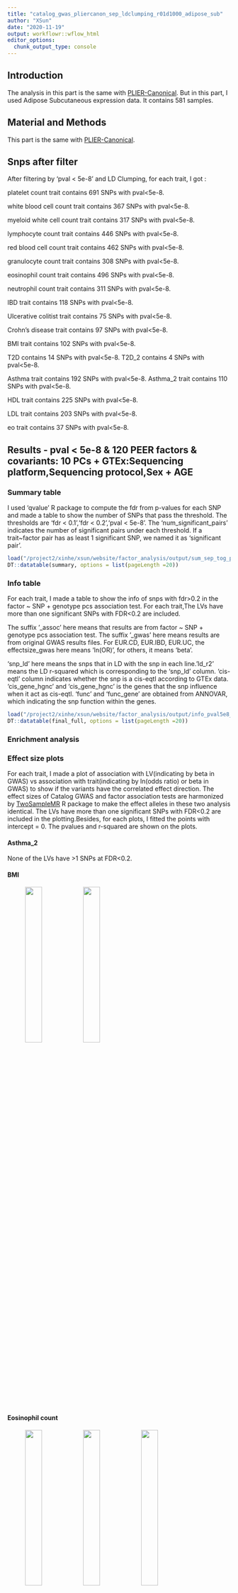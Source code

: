 ```yaml
---
title: "catalog_gwas_pliercanon_sep_ldclumping_r01d1000_adipose_sub"
author: "XSun"
date: "2020-11-19"
output: workflowr::wflow_html
editor_options:
  chunk_output_type: console
---
```



## Introduction

The analysis in this part is the same with [PLIER-Canonical](https://xsun1229.github.io/factor_analysis/catalog_gwas_pliercanon_sep_ldclumping_r01d1000.html). But in this part, I used Adipose Subcutaneous expression data. It contains 581 samples. 


## Material and Methods

This part is the same with [PLIER-Canonical](https://xsun1229.github.io/factor_analysis/catalog_gwas_pliercanon_sep_ldclumping_r01d1000.html).


## Snps after filter

After filtering by 'pval < 5e-8' and LD Clumping, for each trait, I got :

platelet count trait contains 691 SNPs with pval<5e-8. 

white blood cell count trait contains 367 SNPs with pval<5e-8. 

myeloid white cell count trait contains 317 SNPs with pval<5e-8. 

lymphocyte count trait contains 446 SNPs with pval<5e-8. 

red blood cell count trait contains 462 SNPs with pval<5e-8. 

granulocyte count trait contains 308 SNPs with pval<5e-8. 

eosinophil count trait contains 496 SNPs with pval<5e-8. 

neutrophil count trait contains 311 SNPs with pval<5e-8. 

IBD trait contains 118 SNPs with pval<5e-8. 

Ulcerative colitist trait contains 75 SNPs with pval<5e-8. 

Crohn's disease trait contains 97 SNPs with pval<5e-8. 

BMI trait contains 102 SNPs with pval<5e-8. 

T2D contains 14 SNPs with pval<5e-8. T2D_2 contains 4 SNPs with pval<5e-8.

Asthma trait contains 192 SNPs with pval<5e-8. Asthma_2 trait contains 110 SNPs with pval<5e-8.

HDL trait contains 225 SNPs with pval<5e-8.

LDL trait contains 203 SNPs with pval<5e-8.

eo trait contains 37 SNPs with pval<5e-8.


## Results - pval < 5e-8 & 120 PEER factors & covariants: 10 PCs + GTEx:Sequencing platform,Sequencing protocol,Sex + AGE

### Summary table

I used 'qvalue' R package to compute the fdr from p-values for each SNP and made a table to show the number of SNPs that pass the threshold. The thresholds are 'fdr < 0.1','fdr < 0.2','pval < 5e-8'. The 'num_significant_pairs' indicates the number of significant pairs under each threshold. If a trait~factor pair has as least 1 significant SNP, we named it as 'significant pair'. 

```r
load("/project2/xinhe/xsun/website/factor_analysis/output/sum_sep_tog_pval_pliercanon_wgpc_ldcl_d1k_ageco_adp.rdata")
DT::datatable(summary, options = list(pageLength =20))
```


### Info table

For each trait, I made a table to show the info of snps with fdr>0.2 in the factor ~ SNP + genotype pcs association test. For each trait,The LVs have more than one significant SNPs with FDR<0.2 are included. 

The suffix '_assoc' here means that results are from factor ~ SNP + genotype pcs association test. The suffix '_gwas' here means results are from original GWAS results files. For EUR.CD, EUR.IBD, EUR.UC, the effectsize_gwas here means 'ln(OR)', for others, it means 'beta'. 

'snp_ld' here means the snps that in LD with the snp in each line.'ld_r2' means the LD r-squared which is corresponding to the 'snp_ld' column. 'cis-eqtl' column indicates whether the snp is a cis-eqtl according to GTEx data. 'cis_gene_hgnc' and 'cis_gene_hgnc' is the genes that the snp influence when it act as cis-eqtl. 'func' and 'func_gene' are obtained from ANNOVAR, which indicating the snp function within the genes.


```r
load("/project2/xinhe/xsun/website/factor_analysis/output/info_pval5e8_pliercanon_ld_d1k_ageco_adp.rdata")
DT::datatable(final_full, options = list(pageLength =20))
```


### Enrichment analysis




### Effect size plots

For each trait, I made a plot of association with LV(indicating by beta in GWAS) vs association with trait(indicating by ln(odds ratio) or beta in GWAS) to show if the variants have the correlated effect direction. The effect sizes of Catalog GWAS and factor association tests are harmonized by [TwoSampleMR](https://mrcieu.github.io/TwoSampleMR/articles/introduction.html) R package to make the effect alleles in these two analysis identical. The LVs have more than one significant SNPs with FDR<0.2 are included in the plotting.Besides, for each plots, I fitted the points with intercept = 0. The pvalues and r-squared are shown on the plots.

#### Asthma_2

None of the LVs have >1 SNPs at FDR<0.2.

#### BMI 

<figure class="half">
    <img src="https://github.com/xsun1229/factor_analysis/raw/master/output/effectsize_lv78_bmi_pval5e8_pliercanon_d1k_ageco_adp.jpeg" width="30%">
    <img src="https://github.com/xsun1229/factor_analysis/raw/master/output/effectsize_lv100_bmi_pval5e8_pliercanon_d1k_ageco_adp.jpeg" width="30%">
</figure>


#### Eosinophil count 

<figure class="half">
    <img src="https://github.com/xsun1229/factor_analysis/raw/master/output/effectsize_lv48_eo_pval5e8_pliercanon_d1k_ageco_adp.jpeg" width="30%">
    <img src="https://github.com/xsun1229/factor_analysis/raw/master/output/effectsize_lv74_eo_pval5e8_pliercanon_d1k_ageco_adp.jpeg" width="30%">
    <img src="https://github.com/xsun1229/factor_analysis/raw/master/output/effectsize_lv84_eo_pval5e8_pliercanon_d1k_ageco_adp.jpeg" width="30%">
    <img src="https://github.com/xsun1229/factor_analysis/raw/master/output/effectsize_lv121_eo_pval5e8_pliercanon_d1k_ageco_adp.jpeg" width="30%">
</figure>

#### Crohn's disease

<figure class="half">
    <img src="https://github.com/xsun1229/factor_analysis/raw/master/output/effectsize_lv37_EUR.CD_pval5e8_pliercanon_d1k_ageco_adp.jpeg" width="30%">
    <img src="https://github.com/xsun1229/factor_analysis/raw/master/output/effectsize_lv64_EUR.CD_pval5e8_pliercanon_d1k_ageco_adp.jpeg" width="30%">
</figure>

#### IBD

<figure class="half">
    <img src="https://github.com/xsun1229/factor_analysis/raw/master/output/effectsize_lv57_EUR.IBD_pval5e8_pliercanon_d1k_ageco_adp.jpeg" width="30%">
    <img src="https://github.com/xsun1229/factor_analysis/raw/master/output/effectsize_lv71_EUR.IBD_pval5e8_pliercanon_d1k_ageco_adp.jpeg" width="30%">
    <img src="https://github.com/xsun1229/factor_analysis/raw/master/output/effectsize_lv82_EUR.IBD_pval5e8_pliercanon_d1k_ageco_adp.jpeg" width="30%">
</figure>

#### Ulcerative colitist

<figure class="half">
    <img src="https://github.com/xsun1229/factor_analysis/raw/master/output/effectsize_lv29_EUR.UC_pval5e8_pliercanon_d1k_ageco_adp.jpeg" width="30%">
    <img src="https://github.com/xsun1229/factor_analysis/raw/master/output/effectsize_lv44_EUR.UC_pval5e8_pliercanon_d1k_ageco_adp.jpeg" width="30%">
    <img src="https://github.com/xsun1229/factor_analysis/raw/master/output/effectsize_lv57_EUR.UC_pval5e8_pliercanon_d1k_ageco_adp.jpeg" width="30%">
    <img src="https://github.com/xsun1229/factor_analysis/raw/master/output/effectsize_lv82_EUR.UC_pval5e8_pliercanon_d1k_ageco_adp.jpeg" width="30%">
</figure>


#### granulocyte count

<figure class="half">
    <img src="https://github.com/xsun1229/factor_analysis/raw/master/output/effectsize_lv74_gran_pval5e8_pliercanon_d1k_ageco_adp.jpeg" width="30%">
    <img src="https://github.com/xsun1229/factor_analysis/raw/master/output/effectsize_lv94_gran_pval5e8_pliercanon_d1k_ageco_adp.jpeg" width="30%">
</figure>


#### HDL

None of the LVs have >1 SNPs at FDR<0.2.


#### LDL

<figure class="half">
    <img src="https://github.com/xsun1229/factor_analysis/raw/master/output/effectsize_lv35_LDL_pval5e8_pliercanon_d1k_ageco_adp.jpeg" width="30%">
    <img src="https://github.com/xsun1229/factor_analysis/raw/master/output/effectsize_lv94_LDL_pval5e8_pliercanon_d1k_ageco_adp.jpeg" width="30%">
</figure>

#### lymphocyte count

<figure class="half">
    <img src="https://github.com/xsun1229/factor_analysis/raw/master/output/effectsize_lv30_lymph_pval5e8_pliercanon_d1k_ageco_adp.jpeg" width="30%">
    <img src="https://github.com/xsun1229/factor_analysis/raw/master/output/effectsize_lv48_lymph_pval5e8_pliercanon_d1k_ageco_adp.jpeg" width="30%">
    <img src="https://github.com/xsun1229/factor_analysis/raw/master/output/effectsize_lv74_lymph_pval5e8_pliercanon_d1k_ageco_adp.jpeg" width="30%">
    <img src="https://github.com/xsun1229/factor_analysis/raw/master/output/effectsize_lv100_lymph_pval5e8_pliercanon_d1k_ageco_adp.jpeg" width="30%">
    <img src="https://github.com/xsun1229/factor_analysis/raw/master/output/effectsize_lv106_lymph_pval5e8_pliercanon_d1k_ageco_adp.jpeg" width="30%">
</figure>

#### myeloid white cell count

<figure class="half">
    <img src="https://github.com/xsun1229/factor_analysis/raw/master/output/effectsize_lv74_myeloid_wbc_pval5e8_pliercanon_d1k_ageco_adp.jpeg" width="30%">
    <img src="https://github.com/xsun1229/factor_analysis/raw/master/output/effectsize_lv106_myeloid_wbc_pval5e8_pliercanon_d1k_ageco_adp.jpeg" width="30%">
</figure>

#### neutrophil count

<figure class="half">
    <img src="https://github.com/xsun1229/factor_analysis/raw/master/output/effectsize_lv22_neut_pval5e8_pliercanon_d1k_ageco_adp.jpeg" width="30%">
    <img src="https://github.com/xsun1229/factor_analysis/raw/master/output/effectsize_lv45_neut_pval5e8_pliercanon_d1k_ageco_adp.jpeg" width="30%">
    <img src="https://github.com/xsun1229/factor_analysis/raw/master/output/effectsize_lv74_neut_pval5e8_pliercanon_d1k_ageco_adp.jpeg" width="30%">
    <img src="https://github.com/xsun1229/factor_analysis/raw/master/output/effectsize_lv94_neut_pval5e8_pliercanon_d1k_ageco_adp.jpeg" width="30%">
</figure>

#### plt

<figure class="half">
    <img src="https://github.com/xsun1229/factor_analysis/raw/master/output/effectsize_lv56_plt_pval5e8_pliercanon_d1k_ageco_adp.jpeg" width="30%">
    <img src="https://github.com/xsun1229/factor_analysis/raw/master/output/effectsize_lv124_plt_pval5e8_pliercanon_d1k_ageco_adp.jpeg" width="30%">
</figure>

#### rbc

<figure class="half">
    <img src="https://github.com/xsun1229/factor_analysis/raw/master/output/effectsize_lv88_rbc_pval5e8_pliercanon_d1k_ageco_adp.jpeg" width="30%">
    <img src="https://github.com/xsun1229/factor_analysis/raw/master/output/effectsize_lv104_rbc_pval5e8_pliercanon_d1k_ageco_adp.jpeg" width="30%">
</figure>


#### T2D_2

None of the LVs have >1 SNPs at FDR<0.2.

#### T2D

None of the LVs have >1 SNPs at FDR<0.2.

#### asthma

<figure class="half">
    <img src="https://github.com/xsun1229/factor_analysis/raw/master/output/effectsize_lv37_ukb.allasthma_pval5e8_pliercanon_d1k_ageco_adp.jpeg" width="30%">
    <img src="https://github.com/xsun1229/factor_analysis/raw/master/output/effectsize_lv75_ukb.allasthma_pval5e8_pliercanon_d1k_ageco_adp.jpeg" width="30%">
    <img src="https://github.com/xsun1229/factor_analysis/raw/master/output/effectsize_lv78_ukb.allasthma_pval5e8_pliercanon_d1k_ageco_adp.jpeg" width="30%">
</figure>

#### wbc

None of the LVs have >1 SNPs at FDR<0.2.


#### eo

None of the LVs have >1 SNPs at FDR<0.2.



### Resampling

For some promising trait-factor pairs, I did resampling. I resampled the SNPs without replacement, I fitted the points with intercept = 0 again and recorded the pvalues and r-squared. The resampling was repeated 1000 times. The following plots are the resampling results.

I made a histogram to show the pvalues/rsquared distribution from resampling. The red line in the plots are the pvalue/rsquared in the origin analysis. The p_mean/r_mean values in the plots are the mean values of the resampling. The 'prob of getting more extreme values' is computed by: (number of more extreme values)/(times of resampling)

#### Eosinophil count 

<figure class="half">
    <img src="https://github.com/xsun1229/factor_analysis/raw/master/output/resampling_hist_pliercanon_74_eo_adp.jpeg" width="80%">
    <img src="https://github.com/xsun1229/factor_analysis/raw/master/output/resampling_hist_pliercanon_84_eo_adp.jpeg" width="80%">
    <img src="https://github.com/xsun1229/factor_analysis/raw/master/output/resampling_hist_pliercanon_121_eo_adp.jpeg" width="80%">
</figure>

#### Ulcerative colitist

<figure class="half">
    <img src="https://github.com/xsun1229/factor_analysis/raw/master/output/resampling_hist_pliercanon_29_EUR.UC_adp.jpeg" width="80%">
</figure>

#### granulocyte count

<figure class="half">
    <img src="https://github.com/xsun1229/factor_analysis/raw/master/output/resampling_hist_pliercanon_74_gran_adp.jpeg" width="80%">
</figure>


#### LDL

<figure class="half">
    <img src="https://github.com/xsun1229/factor_analysis/raw/master/output/resampling_hist_pliercanon_35_LDL_adp.jpeg" width="80%">
</figure>

#### lymphocyte count

<figure class="half">
    <img src="https://github.com/xsun1229/factor_analysis/raw/master/output/resampling_hist_pliercanon_74_lymph_adp.jpeg" width="80%">
</figure>


#### neutrophil count

<figure class="half">
    <img src="https://github.com/xsun1229/factor_analysis/raw/master/output/resampling_hist_pliercanon_74_neut_adp.jpeg" width="80%">
</figure>


#### myeloid white cell count

<figure class="half">
    <img src="https://github.com/xsun1229/factor_analysis/raw/master/output/resampling_hist_pliercanon_74_myeloid_wbc_adp.jpeg" width="80%">
</figure>


#### red blood cell count

<figure class="half">
    <img src="https://github.com/xsun1229/factor_analysis/raw/master/output/resampling_hist_pliercanon_104_wbc_adp.jpeg" width="80%">
</figure>


### Effect size plots- more SNPs

For some promising trait-factor pairs , I relaxed the fdr threshold of the SNPs that used to make effect size plots(from 0.2 to 0.3/0.5)


#### Eosinophil count 

<figure class="half">
    <img src="https://github.com/xsun1229/factor_analysis/raw/master/output/effectsize_lv74_eo_pval5e8_pliercanon_d1k_ageco_adp.jpeg" width="30%">
    <img src="https://github.com/xsun1229/factor_analysis/raw/master/output/effectsize_lv74_eo_pval5e8_pliercanon_d1k_ageco_fdr03_adp.jpeg" width="30%">
    <img src="https://github.com/xsun1229/factor_analysis/raw/master/output/effectsize_lv74_eo_pval5e8_pliercanon_d1k_ageco_fdr05_adp.jpeg" width="30%">
</figure>

<figure class="half">
    <img src="https://github.com/xsun1229/factor_analysis/raw/master/output/effectsize_lv84_eo_pval5e8_pliercanon_d1k_ageco_adp.jpeg" width="30%">
    <img src="https://github.com/xsun1229/factor_analysis/raw/master/output/effectsize_lv84_eo_pval5e8_pliercanon_d1k_ageco_fdr03_adp.jpeg" width="30%">
    <img src="https://github.com/xsun1229/factor_analysis/raw/master/output/effectsize_lv84_eo_pval5e8_pliercanon_d1k_ageco_fdr05_adp.jpeg" width="30%">
</figure>

<figure class="half">
    <img src="https://github.com/xsun1229/factor_analysis/raw/master/output/effectsize_lv121_eo_pval5e8_pliercanon_d1k_ageco_adp.jpeg" width="30%">
    <img src="https://github.com/xsun1229/factor_analysis/raw/master/output/effectsize_lv121_eo_pval5e8_pliercanon_d1k_ageco_fdr03_adp.jpeg" width="30%">
    <img src="https://github.com/xsun1229/factor_analysis/raw/master/output/effectsize_lv121_eo_pval5e8_pliercanon_d1k_ageco_fdr05_adp.jpeg" width="30%">
</figure>

#### Ulcerative colitist

<figure class="half">
    <img src="https://github.com/xsun1229/factor_analysis/raw/master/output/effectsize_lv29_EUR.UC_pval5e8_pliercanon_d1k_ageco_adp.jpeg" width="30%">
    <img src="https://github.com/xsun1229/factor_analysis/raw/master/output/effectsize_lv29_EUR.UC_pval5e8_pliercanon_d1k_ageco_fdr03_adp.jpeg" width="30%">
    <img src="https://github.com/xsun1229/factor_analysis/raw/master/output/effectsize_lv29_EUR.UC_pval5e8_pliercanon_d1k_ageco_fdr05_adp.jpeg" width="30%">
</figure>

#### granulocyte count

<figure class="half">
    <img src="https://github.com/xsun1229/factor_analysis/raw/master/output/effectsize_lv74_gran_pval5e8_pliercanon_d1k_ageco_adp.jpeg" width="30%">
    <img src="https://github.com/xsun1229/factor_analysis/raw/master/output/effectsize_lv74_gran_pval5e8_pliercanon_d1k_ageco_fdr03_adp.jpeg" width="30%">
    <img src="https://github.com/xsun1229/factor_analysis/raw/master/output/effectsize_lv74_gran_pval5e8_pliercanon_d1k_ageco_fdr05_adp.jpeg" width="30%">
</figure>


#### LDL

<figure class="half">
    <img src="https://github.com/xsun1229/factor_analysis/raw/master/output/effectsize_lv35_LDL_pval5e8_pliercanon_d1k_ageco_adp.jpeg" width="30%">
    <img src="https://github.com/xsun1229/factor_analysis/raw/master/output/effectsize_lv35_LDL_pval5e8_pliercanon_d1k_ageco_fdr03_adp.jpeg" width="30%">
    <img src="https://github.com/xsun1229/factor_analysis/raw/master/output/effectsize_lv35_LDL_pval5e8_pliercanon_d1k_ageco_fdr05_adp.jpeg" width="30%">
</figure>


#### lymphocyte count

<figure class="half">
    <img src="https://github.com/xsun1229/factor_analysis/raw/master/output/effectsize_lv74_lymph_pval5e8_pliercanon_d1k_ageco_adp.jpeg" width="30%">
    <img src="https://github.com/xsun1229/factor_analysis/raw/master/output/effectsize_lv74_lymph_pval5e8_pliercanon_d1k_ageco_fdr03_adp.jpeg" width="30%">
    <img src="https://github.com/xsun1229/factor_analysis/raw/master/output/effectsize_lv74_lymph_pval5e8_pliercanon_d1k_ageco_fdr05_adp.jpeg" width="30%">
</figure>

#### neutrophil count

<figure class="half">
    <img src="https://github.com/xsun1229/factor_analysis/raw/master/output/effectsize_lv74_neut_pval5e8_pliercanon_d1k_ageco_adp.jpeg" width="30%">
    <img src="https://github.com/xsun1229/factor_analysis/raw/master/output/effectsize_lv74_neut_pval5e8_pliercanon_d1k_ageco_fdr03_adp.jpeg" width="30%">
    <img src="https://github.com/xsun1229/factor_analysis/raw/master/output/effectsize_lv74_neut_pval5e8_pliercanon_d1k_ageco_fdr05_adp.jpeg" width="30%">
</figure>

#### myeloid white cell count

<figure class="half">
    <img src="https://github.com/xsun1229/factor_analysis/raw/master/output/effectsize_lv74_myeloid_wbc_pval5e8_pliercanon_d1k_ageco_adp.jpeg" width="30%">
    <img src="https://github.com/xsun1229/factor_analysis/raw/master/output/effectsize_lv74_myeloid_wbc_pval5e8_pliercanon_d1k_ageco_fdr03_adp.jpeg" width="30%">
    <img src="https://github.com/xsun1229/factor_analysis/raw/master/output/effectsize_lv74_myeloid_wbc_pval5e8_pliercanon_d1k_ageco_fdr05_adp.jpeg" width="30%">
</figure>

#### red blood cell count

<figure class="half">
    <img src="https://github.com/xsun1229/factor_analysis/raw/master/output/effectsize_lv104_rbc_pval5e8_pliercanon_d1k_ageco_adp.jpeg" width="30%">
    <img src="https://github.com/xsun1229/factor_analysis/raw/master/output/effectsize_lv104_rbc_pval5e8_pliercanon_d1k_ageco_fdr03_adp.jpeg" width="30%">
    <img src="https://github.com/xsun1229/factor_analysis/raw/master/output/effectsize_lv104_rbc_pval5e8_pliercanon_d1k_ageco_fdr05_adp.jpeg" width="30%">
</figure>


### Effect size plots - checking the reverse causality

To check if the effect size correlation is due to reverse causality: i.e. trait -> LV (trait causally affect LV), instead of LV -> trait (which is what we like to see). I used all SNPs associated with traits(pval<5E-8). The x-axis is the effects of these SNPs on trait, and y-axis is the effects on LV. 

Some pair show p < 0.05, the result may be driven by the possible causal effect of LV -> trait. To test this, I removed the SNPs that are associated with LVs at FDR < 0.2 and made the plots again.


#### Eosinophil count 

<figure class="half">
    <img src="https://github.com/xsun1229/factor_analysis/raw/master/output/effectsize_lv74_eo_pval5e8_pliercanon_d1k_ageco_reverse_adp.jpeg" width="30%">
</figure>

<figure class="half">
    <img src="https://github.com/xsun1229/factor_analysis/raw/master/output/effectsize_lv74_eo_pval5e8_pliercanon_d1k_ageco_reverse_remove_adp.jpeg" width="30%">
</figure>

<figure class="half">
    <img src="https://github.com/xsun1229/factor_analysis/raw/master/output/effectsize_lv84_eo_pval5e8_pliercanon_d1k_ageco_reverse_adp.jpeg" width="30%">
</figure>

<figure class="half">
    <img src="https://github.com/xsun1229/factor_analysis/raw/master/output/effectsize_lv84_eo_pval5e8_pliercanon_d1k_ageco_reverse_remove_adp.jpeg" width="30%">
</figure>

<figure class="half">
    <img src="https://github.com/xsun1229/factor_analysis/raw/master/output/effectsize_lv121_eo_pval5e8_pliercanon_d1k_ageco_reverse_adp.jpeg" width="30%">
</figure>

<figure class="half">
    <img src="https://github.com/xsun1229/factor_analysis/raw/master/output/effectsize_lv121_eo_pval5e8_pliercanon_d1k_ageco_reverse_remove_adp.jpeg" width="30%">
</figure>

#### Ulcerative colitist

<figure class="half">
    <img src="https://github.com/xsun1229/factor_analysis/raw/master/output/effectsize_lv29_EUR.UC_pval5e8_pliercanon_d1k_ageco_reverse_adp.jpeg" width="30%">
</figure>

<figure class="half">
    <img src="https://github.com/xsun1229/factor_analysis/raw/master/output/effectsize_lv29_EUR.UC_pval5e8_pliercanon_d1k_ageco_reverse_remove_adp.jpeg" width="30%">
</figure>


#### granulocyte count

<figure class="half">
    <img src="https://github.com/xsun1229/factor_analysis/raw/master/output/effectsize_lv74_gran_pval5e8_pliercanon_d1k_ageco_reverse_adp.jpeg" width="30%">
</figure>

<figure class="half">
    <img src="https://github.com/xsun1229/factor_analysis/raw/master/output/effectsize_lv74_gran_pval5e8_pliercanon_d1k_ageco_reverse_remove_adp.jpeg" width="30%">
</figure>


#### LDL

<figure class="half">
    <img src="https://github.com/xsun1229/factor_analysis/raw/master/output/effectsize_lv35_LDL_pval5e8_pliercanon_d1k_ageco_reverse_adp.jpeg" width="30%">
</figure>

<figure class="half">
    <img src="https://github.com/xsun1229/factor_analysis/raw/master/output/effectsize_lv35_LDL_pval5e8_pliercanon_d1k_ageco_reverse_remove_adp.jpeg" width="30%">
</figure>


#### lymphocyte count

<figure class="half">
    <img src="https://github.com/xsun1229/factor_analysis/raw/master/output/effectsize_lv74_lymph_pval5e8_pliercanon_d1k_ageco_reverse_adp.jpeg" width="30%">
</figure>

<figure class="half">
    <img src="https://github.com/xsun1229/factor_analysis/raw/master/output/effectsize_lv74_lymph_pval5e8_pliercanon_d1k_ageco_reverse_remove_adp.jpeg" width="30%">
</figure>


#### neutrophil count

<figure class="half">
    <img src="https://github.com/xsun1229/factor_analysis/raw/master/output/effectsize_lv74_neut_pval5e8_pliercanon_d1k_ageco_reverse_adp.jpeg" width="30%">
</figure>

<figure class="half">
    <img src="https://github.com/xsun1229/factor_analysis/raw/master/output/effectsize_lv74_neut_pval5e8_pliercanon_d1k_ageco_reverse_remove_adp.jpeg" width="30%">
</figure>

#### myeloid white cell count

<figure class="half">
    <img src="https://github.com/xsun1229/factor_analysis/raw/master/output/effectsize_lv74_myeloid_wbc_pval5e8_pliercanon_d1k_ageco_reverse_adp.jpeg" width="30%">
</figure>

<figure class="half">
    <img src="https://github.com/xsun1229/factor_analysis/raw/master/output/effectsize_lv74_myeloid_wbc_pval5e8_pliercanon_d1k_ageco_reverse_remove_adp.jpeg" width="30%">
</figure>

#### red blood cell count


<figure class="half">
    <img src="https://github.com/xsun1229/factor_analysis/raw/master/output/effectsize_lv74_rbc_pval5e8_pliercanon_d1k_ageco_reverse_adp.jpeg" width="30%">
</figure>

<figure class="half">
    <img src="https://github.com/xsun1229/factor_analysis/raw/master/output/effectsize_lv74_rbc_pval5e8_pliercanon_d1k_ageco_reverse_remove_adp.jpeg" width="30%">
</figure>





### QQplots - promising pairs

#### Eosinophil count 

<figure class="half">
    <img src="https://github.com/xsun1229/factor_analysis/raw/master/output/qq_unif_lv74_eo_pliercanon_adp.jpeg" width="30%">
    <img src="https://github.com/xsun1229/factor_analysis/raw/master/output/qq_unif_lv84_eo_pliercanon_adp.jpeg" width="30%">
    <img src="https://github.com/xsun1229/factor_analysis/raw/master/output/qq_unif_lv121_eo_pliercanon_adp.jpeg" width="30%">
</figure>

#### Ulcerative colitist

<figure class="half">
    <img src="https://github.com/xsun1229/factor_analysis/raw/master/output/qq_unif_lv29_EUR.UC_pliercanon_adp.jpeg" width="30%">
</figure>


#### granulocyte count

<figure class="half">
    <img src="https://github.com/xsun1229/factor_analysis/raw/master/output/qq_unif_lv74_gran_pliercanon_adp.jpeg" width="30%">
</figure>

#### LDL

<figure class="half">
    <img src="https://github.com/xsun1229/factor_analysis/raw/master/output/qq_unif_lv35_LDL_pliercanon_adp.jpeg" width="30%">
</figure>


#### lymphocyte count

<figure class="half">
    <img src="https://github.com/xsun1229/factor_analysis/raw/master/output/qq_unif_lv74_lymph_pliercanon_adp.jpeg" width="30%">
</figure>


#### neutrophil count

<figure class="half">
    <img src="https://github.com/xsun1229/factor_analysis/raw/master/output/qq_unif_lv74_neut_pliercanon_adp.jpeg" width="30%">
</figure>

#### myeloid white cell count

<figure class="half">
    <img src="https://github.com/xsun1229/factor_analysis/raw/master/output/qq_unif_lv74_myeloid_wbc_pliercanon_adp.jpeg" width="30%">
</figure>

#### red blood cell count

<figure class="half">
    <img src="https://github.com/xsun1229/factor_analysis/raw/master/output/qq_unif_lv104_rbc_pliercanon_adp.jpeg" width="30%">
</figure>

### Colocalization

The colocalization analysis was performed using the approximate Bayes factor test implemented in the Coloc package. Coloc computes five posterior probabilities (PP0, PP1, PP2, PP3 and PP4), each corresponding to a hypothesis: H0, no association with either trait; H1, association with trait 1 but not with trait 2; H2, association with trait 2 but not with trait 1; H3, association with trait 1 and trait 2, two independent SNPs; H4, association with trait 1 and trait 2, one shared SNP. We ran Coloc with the default parameters and used PP4 to assess evidence of colocalization. We visualized the colocalization of factor - QTLs and GWAS associations using the [LocusCompareR package](https://github.com/boxiangliu/locuscomparer).

Chromosome selection: I first sorted the SNPs by their pvalues from factor association tests, then I selected the first two SNPs and chose their chromosome to do the colocalization test adn visualization. 

#### Eosinophil count 

LV74

```r
load("/project2/xinhe/xsun/website/factor_analysis/output/eo_74_26498530.coloc.results_adp.rdata")
note <- c(NA,"no association with either trait","association with trait 1 but not with trait 2","association with trait 2 but not with trait 1","association with trait 1 and trait 2,two independent SNPs"," association with trait 1 and trait 2, one shared SNP")
pval <- cbind(results$summary,note)
knitr::kable(pval, caption = "pvalues in coloclization")
```

<figure class="half">
    <img src="https://github.com/xsun1229/factor_analysis/raw/master/output/eo_74_26498530.coloc_adp.jpeg" width="80%">
</figure>


```r
load("/project2/xinhe/xsun/website/factor_analysis/output/eo_74_26521207.coloc.results_adp.rdata")
note <- c(NA,"no association with either trait","association with trait 1 but not with trait 2","association with trait 2 but not with trait 1","association with trait 1 and trait 2,two independent SNPs"," association with trait 1 and trait 2, one shared SNP")
pval <- cbind(results$summary,note)
knitr::kable(pval, caption = "pvalues in coloclization")
```

<figure class="half">
    <img src="https://github.com/xsun1229/factor_analysis/raw/master/output/eo_74_26521207.coloc_adp.jpeg" width="80%">
</figure>

```r
load("/project2/xinhe/xsun/website/factor_analysis/output/eo_74_27970706.coloc.results_adp.rdata")
note <- c(NA,"no association with either trait","association with trait 1 but not with trait 2","association with trait 2 but not with trait 1","association with trait 1 and trait 2,two independent SNPs"," association with trait 1 and trait 2, one shared SNP")
pval <- cbind(results$summary,note)
knitr::kable(pval, caption = "pvalues in coloclization")
```

<figure class="half">
    <img src="https://github.com/xsun1229/factor_analysis/raw/master/output/eo_74_27970706.coloc_adp.jpeg" width="80%">
</figure>

```r
load("/project2/xinhe/xsun/website/factor_analysis/output/eo_74_28986516.coloc.results_adp.rdata")
note <- c(NA,"no association with either trait","association with trait 1 but not with trait 2","association with trait 2 but not with trait 1","association with trait 1 and trait 2,two independent SNPs"," association with trait 1 and trait 2, one shared SNP")
pval <- cbind(results$summary,note)
knitr::kable(pval, caption = "pvalues in coloclization")
```

<figure class="half">
    <img src="https://github.com/xsun1229/factor_analysis/raw/master/output/eo_74_28986516.coloc_adp.jpeg" width="80%">
</figure>

```r
load("/project2/xinhe/xsun/website/factor_analysis/output/eo_74_30331468.coloc.results_adp.rdata")
note <- c(NA,"no association with either trait","association with trait 1 but not with trait 2","association with trait 2 but not with trait 1","association with trait 1 and trait 2,two independent SNPs"," association with trait 1 and trait 2, one shared SNP")
pval <- cbind(results$summary,note)
knitr::kable(pval, caption = "pvalues in coloclization")
```

<figure class="half">
    <img src="https://github.com/xsun1229/factor_analysis/raw/master/output/eo_74_30331468.coloc_adp.jpeg" width="80%">
</figure>

lv84

```r
load("/project2/xinhe/xsun/website/factor_analysis/output/eo_84_132280681.coloc.results_adp.rdata")
note <- c(NA,"no association with either trait","association with trait 1 but not with trait 2","association with trait 2 but not with trait 1","association with trait 1 and trait 2,two independent SNPs"," association with trait 1 and trait 2, one shared SNP")
pval <- cbind(results$summary,note)
knitr::kable(pval, caption = "pvalues in coloclization")
```

<figure class="half">
    <img src="https://github.com/xsun1229/factor_analysis/raw/master/output/eo_84_132280681.coloc_adp.jpeg" width="80%">
</figure>

```r
load("/project2/xinhe/xsun/website/factor_analysis/output/eo_84_132395414.coloc.results_adp.rdata")
note <- c(NA,"no association with either trait","association with trait 1 but not with trait 2","association with trait 2 but not with trait 1","association with trait 1 and trait 2,two independent SNPs"," association with trait 1 and trait 2, one shared SNP")
pval <- cbind(results$summary,note)
knitr::kable(pval, caption = "pvalues in coloclization")
```

<figure class="half">
    <img src="https://github.com/xsun1229/factor_analysis/raw/master/output/eo_84_132395414.coloc_adp.jpeg" width="80%">
</figure>


lv121

```r
load("/project2/xinhe/xsun/website/factor_analysis/output/eo_121_233205886.coloc.results_adp.rdata")
note <- c(NA,"no association with either trait","association with trait 1 but not with trait 2","association with trait 2 but not with trait 1","association with trait 1 and trait 2,two independent SNPs"," association with trait 1 and trait 2, one shared SNP")
pval <- cbind(results$summary,note)
knitr::kable(pval, caption = "pvalues in coloclization")
```

<figure class="half">
    <img src="https://github.com/xsun1229/factor_analysis/raw/master/output/eo_121_233205886.coloc_adp.jpeg" width="80%">
</figure>

```r
load("/project2/xinhe/xsun/website/factor_analysis/output/eo_121_23520972.coloc.results_adp.rdata")
note <- c(NA,"no association with either trait","association with trait 1 but not with trait 2","association with trait 2 but not with trait 1","association with trait 1 and trait 2,two independent SNPs"," association with trait 1 and trait 2, one shared SNP")
pval <- cbind(results$summary,note)
knitr::kable(pval, caption = "pvalues in coloclization")
```

<figure class="half">
    <img src="https://github.com/xsun1229/factor_analysis/raw/master/output/eo_121_23520972.coloc_adp.jpeg" width="80%">
</figure>

```r
load("/project2/xinhe/xsun/website/factor_analysis/output/eo_121_96350497.coloc.results_adp.rdata")
note <- c(NA,"no association with either trait","association with trait 1 but not with trait 2","association with trait 2 but not with trait 1","association with trait 1 and trait 2,two independent SNPs"," association with trait 1 and trait 2, one shared SNP")
pval <- cbind(results$summary,note)
knitr::kable(pval, caption = "pvalues in coloclization")
```

<figure class="half">
    <img src="https://github.com/xsun1229/factor_analysis/raw/master/output/eo_121_96350497.coloc_adp.jpeg" width="80%">
</figure>


#### Ulcerative colitist

```r
load("/project2/xinhe/xsun/website/factor_analysis/output/EUR.UC_29_206798727.coloc.results_adp.rdata")
note <- c(NA,"no association with either trait","association with trait 1 but not with trait 2","association with trait 2 but not with trait 1","association with trait 1 and trait 2,two independent SNPs"," association with trait 1 and trait 2, one shared SNP")
pval <- cbind(results$summary,note)
knitr::kable(pval, caption = "pvalues in coloclization")
```

<figure class="half">
    <img src="https://github.com/xsun1229/factor_analysis/raw/master/output/EUR.UC_29_206798727.coloc_adp.jpeg" width="80%">
</figure>

```r
load("/project2/xinhe/xsun/website/factor_analysis/output/EUR.UC_29_32836793.coloc.results_adp.rdata")
note <- c(NA,"no association with either trait","association with trait 1 but not with trait 2","association with trait 2 but not with trait 1","association with trait 1 and trait 2,two independent SNPs"," association with trait 1 and trait 2, one shared SNP")
pval <- cbind(results$summary,note)
knitr::kable(pval, caption = "pvalues in coloclization")
```

<figure class="half">
    <img src="https://github.com/xsun1229/factor_analysis/raw/master/output/EUR.UC_29_32836793.coloc_adp.jpeg" width="80%">
</figure>


#### granulocyte count

lv74

```r
load("/project2/xinhe/xsun/website/factor_analysis/output/gran_74_157050529.coloc.results_adp.rdata")
note <- c(NA,"no association with either trait","association with trait 1 but not with trait 2","association with trait 2 but not with trait 1","association with trait 1 and trait 2,two independent SNPs"," association with trait 1 and trait 2, one shared SNP")
pval <- cbind(results$summary,note)
knitr::kable(pval, caption = "pvalues in coloclization")
```

<figure class="half">
    <img src="https://github.com/xsun1229/factor_analysis/raw/master/output/gran_74_157050529.coloc_adp.jpeg" width="80%">
</figure>

```r
load("/project2/xinhe/xsun/website/factor_analysis/output/gran_74_26463347.coloc.results_adp.rdata")
note <- c(NA,"no association with either trait","association with trait 1 but not with trait 2","association with trait 2 but not with trait 1","association with trait 1 and trait 2,two independent SNPs"," association with trait 1 and trait 2, one shared SNP")
pval <- cbind(results$summary,note)
knitr::kable(pval, caption = "pvalues in coloclization")
```

<figure class="half">
    <img src="https://github.com/xsun1229/factor_analysis/raw/master/output/gran_74_26463347.coloc_adp.jpeg" width="80%">
</figure>


```r
load("/project2/xinhe/xsun/website/factor_analysis/output/gran_74_27873148.coloc.results_adp.rdata")
note <- c(NA,"no association with either trait","association with trait 1 but not with trait 2","association with trait 2 but not with trait 1","association with trait 1 and trait 2,two independent SNPs"," association with trait 1 and trait 2, one shared SNP")
pval <- cbind(results$summary,note)
knitr::kable(pval, caption = "pvalues in coloclization")
```

<figure class="half">
    <img src="https://github.com/xsun1229/factor_analysis/raw/master/output/gran_74_27873148.coloc_adp.jpeg" width="80%">
</figure>



```r
load("/project2/xinhe/xsun/website/factor_analysis/output/gran_74_27873148.coloc.results_adp.rdata")
note <- c(NA,"no association with either trait","association with trait 1 but not with trait 2","association with trait 2 but not with trait 1","association with trait 1 and trait 2,two independent SNPs"," association with trait 1 and trait 2, one shared SNP")
pval <- cbind(results$summary,note)
knitr::kable(pval, caption = "pvalues in coloclization")
```

<figure class="half">
    <img src="https://github.com/xsun1229/factor_analysis/raw/master/output/gran_74_27873148.coloc_adp.jpeg" width="80%">
</figure>

```r
load("/project2/xinhe/xsun/website/factor_analysis/output/gran_74_31276269.coloc.results_adp.rdata")
note <- c(NA,"no association with either trait","association with trait 1 but not with trait 2","association with trait 2 but not with trait 1","association with trait 1 and trait 2,two independent SNPs"," association with trait 1 and trait 2, one shared SNP")
pval <- cbind(results$summary,note)
knitr::kable(pval, caption = "pvalues in coloclization")
```

<figure class="half">
    <img src="https://github.com/xsun1229/factor_analysis/raw/master/output/gran_74_31276269.coloc_adp.jpeg" width="80%">
</figure>

#### LDL

lv35

```r
load("/project2/xinhe/xsun/website/factor_analysis/output/LDL_35_20816003.coloc.results_adp.rdata")
note <- c(NA,"no association with either trait","association with trait 1 but not with trait 2","association with trait 2 but not with trait 1","association with trait 1 and trait 2,two independent SNPs"," association with trait 1 and trait 2, one shared SNP")
pval <- cbind(results$summary,note)
knitr::kable(pval, caption = "pvalues in coloclization")
```

<figure class="half">
    <img src="https://github.com/xsun1229/factor_analysis/raw/master/output/LDL_35_20816003.coloc_adp.jpeg" width="80%">
</figure>

```r
load("/project2/xinhe/xsun/website/factor_analysis/output/LDL_35_45149969.coloc.results_adp.rdata")
note <- c(NA,"no association with either trait","association with trait 1 but not with trait 2","association with trait 2 but not with trait 1","association with trait 1 and trait 2,two independent SNPs"," association with trait 1 and trait 2, one shared SNP")
pval <- cbind(results$summary,note)
knitr::kable(pval, caption = "pvalues in coloclization")
```

<figure class="half">
    <img src="https://github.com/xsun1229/factor_analysis/raw/master/output/LDL_35_45149969.coloc_adp.jpeg" width="80%">
</figure>


#### lymphocyte count

lv74

```r
load("/project2/xinhe/xsun/website/factor_analysis/output/lymph_74_26463347.coloc.results_adp.rdata")
note <- c(NA,"no association with either trait","association with trait 1 but not with trait 2","association with trait 2 but not with trait 1","association with trait 1 and trait 2,two independent SNPs"," association with trait 1 and trait 2, one shared SNP")
pval <- cbind(results$summary,note)
knitr::kable(pval, caption = "pvalues in coloclization")
```

<figure class="half">
    <img src="https://github.com/xsun1229/factor_analysis/raw/master/output/lymph_74_26463347.coloc_adp.jpeg" width="80%">
</figure>

```r
load("/project2/xinhe/xsun/website/factor_analysis/output/lymph_74_27873148.coloc.results_adp.rdata")
note <- c(NA,"no association with either trait","association with trait 1 but not with trait 2","association with trait 2 but not with trait 1","association with trait 1 and trait 2,two independent SNPs"," association with trait 1 and trait 2, one shared SNP")
pval <- cbind(results$summary,note)
knitr::kable(pval, caption = "pvalues in coloclization")
```

<figure class="half">
    <img src="https://github.com/xsun1229/factor_analysis/raw/master/output/lymph_74_27873148.coloc_adp.jpeg" width="80%">
</figure>

```r
load("/project2/xinhe/xsun/website/factor_analysis/output/lymph_74_28894720.coloc.results_adp.rdata")
note <- c(NA,"no association with either trait","association with trait 1 but not with trait 2","association with trait 2 but not with trait 1","association with trait 1 and trait 2,two independent SNPs"," association with trait 1 and trait 2, one shared SNP")
pval <- cbind(results$summary,note)
knitr::kable(pval, caption = "pvalues in coloclization")
```

<figure class="half">
    <img src="https://github.com/xsun1229/factor_analysis/raw/master/output/lymph_74_28894720.coloc_adp.jpeg" width="80%">
</figure>


```r
load("/project2/xinhe/xsun/website/factor_analysis/output/lymph_74_30331468.coloc.results_adp.rdata")
note <- c(NA,"no association with either trait","association with trait 1 but not with trait 2","association with trait 2 but not with trait 1","association with trait 1 and trait 2,two independent SNPs"," association with trait 1 and trait 2, one shared SNP")
pval <- cbind(results$summary,note)
knitr::kable(pval, caption = "pvalues in coloclization")
```

<figure class="half">
    <img src="https://github.com/xsun1229/factor_analysis/raw/master/output/lymph_74_30331468.coloc_adp.jpeg" width="80%">
</figure>

#### neutrophil count

```r
load("/project2/xinhe/xsun/website/factor_analysis/output/neut_74_157050529.coloc.results_adp.rdata")
note <- c(NA,"no association with either trait","association with trait 1 but not with trait 2","association with trait 2 but not with trait 1","association with trait 1 and trait 2,two independent SNPs"," association with trait 1 and trait 2, one shared SNP")
pval <- cbind(results$summary,note)
knitr::kable(pval, caption = "pvalues in coloclization")
```

<figure class="half">
    <img src="https://github.com/xsun1229/factor_analysis/raw/master/output/neut_74_157050529.coloc_adp.jpeg" width="80%">
</figure>

```r
load("/project2/xinhe/xsun/website/factor_analysis/output/neut_74_26463347.coloc.results_adp.rdata")
note <- c(NA,"no association with either trait","association with trait 1 but not with trait 2","association with trait 2 but not with trait 1","association with trait 1 and trait 2,two independent SNPs"," association with trait 1 and trait 2, one shared SNP")
pval <- cbind(results$summary,note)
knitr::kable(pval, caption = "pvalues in coloclization")
```

<figure class="half">
    <img src="https://github.com/xsun1229/factor_analysis/raw/master/output/neut_74_26463347.coloc_adp.jpeg" width="80%">
</figure>

```r
load("/project2/xinhe/xsun/website/factor_analysis/output/neut_74_27873148.coloc.results_adp.rdata")
note <- c(NA,"no association with either trait","association with trait 1 but not with trait 2","association with trait 2 but not with trait 1","association with trait 1 and trait 2,two independent SNPs"," association with trait 1 and trait 2, one shared SNP")
pval <- cbind(results$summary,note)
knitr::kable(pval, caption = "pvalues in coloclization")
```

<figure class="half">
    <img src="https://github.com/xsun1229/factor_analysis/raw/master/output/neut_74_27873148.coloc_adp.jpeg" width="80%">
</figure>

```r
load("/project2/xinhe/xsun/website/factor_analysis/output/neut_74_28894720.coloc.results_adp.rdata")
note <- c(NA,"no association with either trait","association with trait 1 but not with trait 2","association with trait 2 but not with trait 1","association with trait 1 and trait 2,two independent SNPs"," association with trait 1 and trait 2, one shared SNP")
pval <- cbind(results$summary,note)
knitr::kable(pval, caption = "pvalues in coloclization")
```

<figure class="half">
    <img src="https://github.com/xsun1229/factor_analysis/raw/master/output/neut_74_28894720.coloc_adp.jpeg" width="80%">
</figure>

```r
load("/project2/xinhe/xsun/website/factor_analysis/output/neut_74_31276269.coloc.results_adp.rdata")
note <- c(NA,"no association with either trait","association with trait 1 but not with trait 2","association with trait 2 but not with trait 1","association with trait 1 and trait 2,two independent SNPs"," association with trait 1 and trait 2, one shared SNP")
pval <- cbind(results$summary,note)
knitr::kable(pval, caption = "pvalues in coloclization")
```

<figure class="half">
    <img src="https://github.com/xsun1229/factor_analysis/raw/master/output/neut_74_31276269.coloc_adp.jpeg" width="80%">
</figure>

#### myeloid white cell count

```r
load("/project2/xinhe/xsun/website/factor_analysis/output/myeloid_wbc_74_157050529.coloc.results_adp.rdata")
note <- c(NA,"no association with either trait","association with trait 1 but not with trait 2","association with trait 2 but not with trait 1","association with trait 1 and trait 2,two independent SNPs"," association with trait 1 and trait 2, one shared SNP")
pval <- cbind(results$summary,note)
knitr::kable(pval, caption = "pvalues in coloclization")
```

<figure class="half">
    <img src="https://github.com/xsun1229/factor_analysis/raw/master/output/myeloid_wbc_74_157050529.coloc_adp.jpeg" width="80%">
</figure>

```r
load("/project2/xinhe/xsun/website/factor_analysis/output/myeloid_wbc_74_26463347.coloc.results_adp.rdata")
note <- c(NA,"no association with either trait","association with trait 1 but not with trait 2","association with trait 2 but not with trait 1","association with trait 1 and trait 2,two independent SNPs"," association with trait 1 and trait 2, one shared SNP")
pval <- cbind(results$summary,note)
knitr::kable(pval, caption = "pvalues in coloclization")
```

<figure class="half">
    <img src="https://github.com/xsun1229/factor_analysis/raw/master/output/myeloid_wbc_74_26463347.coloc_adp.jpeg" width="80%">
</figure>

```r
load("/project2/xinhe/xsun/website/factor_analysis/output/myeloid_wbc_74_27873148.coloc.results_adp.rdata")
note <- c(NA,"no association with either trait","association with trait 1 but not with trait 2","association with trait 2 but not with trait 1","association with trait 1 and trait 2,two independent SNPs"," association with trait 1 and trait 2, one shared SNP")
pval <- cbind(results$summary,note)
knitr::kable(pval, caption = "pvalues in coloclization")
```

<figure class="half">
    <img src="https://github.com/xsun1229/factor_analysis/raw/master/output/myeloid_wbc_74_27873148.coloc_adp.jpeg" width="80%">
</figure>

```r
load("/project2/xinhe/xsun/website/factor_analysis/output/myeloid_wbc_74_28894720.coloc.results_adp.rdata")
note <- c(NA,"no association with either trait","association with trait 1 but not with trait 2","association with trait 2 but not with trait 1","association with trait 1 and trait 2,two independent SNPs"," association with trait 1 and trait 2, one shared SNP")
pval <- cbind(results$summary,note)
knitr::kable(pval, caption = "pvalues in coloclization")
```

<figure class="half">
    <img src="https://github.com/xsun1229/factor_analysis/raw/master/output/myeloid_wbc_74_28894720.coloc_adp.jpeg" width="80%">
</figure>

```r
load("/project2/xinhe/xsun/website/factor_analysis/output/myeloid_wbc_74_30331468.coloc.results_adp.rdata")
note <- c(NA,"no association with either trait","association with trait 1 but not with trait 2","association with trait 2 but not with trait 1","association with trait 1 and trait 2,two independent SNPs"," association with trait 1 and trait 2, one shared SNP")
pval <- cbind(results$summary,note)
knitr::kable(pval, caption = "pvalues in coloclization")
```

<figure class="half">
    <img src="https://github.com/xsun1229/factor_analysis/raw/master/output/myeloid_wbc_74_30331468.coloc_adp.jpeg" width="80%">
</figure>

```r
load("/project2/xinhe/xsun/website/factor_analysis/output/myeloid_wbc_74_5280229.coloc.results_adp.rdata")
note <- c(NA,"no association with either trait","association with trait 1 but not with trait 2","association with trait 2 but not with trait 1","association with trait 1 and trait 2,two independent SNPs"," association with trait 1 and trait 2, one shared SNP")
pval <- cbind(results$summary,note)
knitr::kable(pval, caption = "pvalues in coloclization")
```

<figure class="half">
    <img src="https://github.com/xsun1229/factor_analysis/raw/master/output/myeloid_wbc_74_5280229.coloc_adp.jpeg" width="80%">
</figure>



#### red blood cell count

```r
load("/project2/xinhe/xsun/website/factor_analysis/output/rbc_104_31149298.coloc.results_adp.rdata")
note <- c(NA,"no association with either trait","association with trait 1 but not with trait 2","association with trait 2 but not with trait 1","association with trait 1 and trait 2,two independent SNPs"," association with trait 1 and trait 2, one shared SNP")
pval <- cbind(results$summary,note)
knitr::kable(pval, caption = "pvalues in coloclization")
```

<figure class="half">
    <img src="https://github.com/xsun1229/factor_analysis/raw/master/output/rbc_104_31149298.coloc_adp.jpeg" width="80%">
</figure>

```r
load("/project2/xinhe/xsun/website/factor_analysis/output/rbc_104_47092874.coloc.results_adp.rdata")
note <- c(NA,"no association with either trait","association with trait 1 but not with trait 2","association with trait 2 but not with trait 1","association with trait 1 and trait 2,two independent SNPs"," association with trait 1 and trait 2, one shared SNP")
pval <- cbind(results$summary,note)
knitr::kable(pval, caption = "pvalues in coloclization")
```

<figure class="half">
    <img src="https://github.com/xsun1229/factor_analysis/raw/master/output/rbc_104_47092874.coloc_adp.jpeg" width="80%">
</figure>



